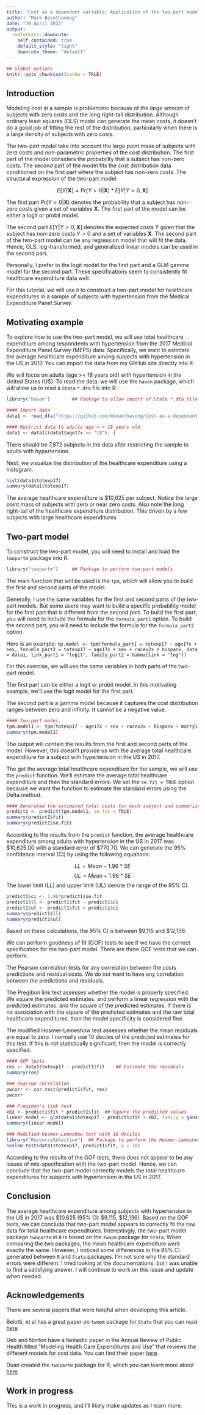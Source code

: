 ```yaml
---
title: "Cost as a dependent variable: Application of the two-part model"
author: "Mark Bounthavong"
date: "30 April 2023"
output:
  rmdformats::downcute:
    self_contained: true
    default_style: "light"
    downcute_theme: "default"
---
```



```r
## Global options
knitr::opts_chunk$set(cache = TRUE)
```


## Introduction
Modeling cost in a sample is problematic because of the large amount of subjects with zero costs and the long right-tail distribution. Although ordinary least squares (OLS) model can generate the mean costs, it doesn't do a good job of fitting the rest of the distribution, particularly when there is a large density of subjects with zero costs. 

The two-part model take into account the large point mass of subjects with zero costs and non-parametric properties of the cost distribution. The first part of the model considers the probability that a subject has non-zero costs. The second part of the model fits the cost distribution data conditioned on the first part where the subject has non-zero costs. The structural expression of the two-part model: 

$$ E[Y | \mathbf{X}] = Pr(Y > 0 | \mathbf{X}) * E[Y | Y > 0, \mathbf{X}] $$

The first part $Pr(Y > 0 | \mathbf{X})$ denotes the probability that a subject has non-zero costs given a set of variables $\mathbf{X}$. The first part of the model can be either a logit or probit model. 

The second part $E[Y | Y > 0, \mathbf{X}]$ denotes the expected costs $Y$ given that the subject has non-zero costs $Y > 0$ and a set of variables $\mathbf{X}$. The second part of the two-part model can be any regression model that will fit the data. Hence, OLS, log-transformed, and generalized linear models can be used in the second part. 

Personally, I prefer to the logit model for the first part and a GLM gamma model for the second part. These specifications seem to consistently fit healthcare expenditure data well. 

For this tutorial, we will use `R` to construct a two-part model for healthcare expenditures in a sample of subjects with hypertension from the Medical Expenditure Panel Survey. 


## Motivating example
To explore how to use the two-part model, we will use total healthcare expenditure among respondents with hypertension from the 2017 Medical Expenditure Panel Survey (MEPS) data. Specifically, we want to estimate the average healthcare expenditure among subjects with hypertension in the US in 2017. You can import the data from my GitHub site directly into R. 

We will focus on adults (age >= 18 years old) with hypertension in the United States (US). To read the data, we will use the `haven` package, which will allow us to read a `Stata` `*.dta` file into R. 

```r
library("haven")        ## Package to allow import of Stata *.dta file

#### Import data
data1 <- read_dta("https://github.com/mbounthavong/Cost-as-a-dependent-variable/blob/main/Data/limited_data.dta?raw=true")

#### Restrict data to adults age > = 18 years old
data1 <- data1[(data1$age17x >= "18"), ]
```

There should be 7,872 subjects in the data after restricting the sample to adults with hypertension. 

Next, we visualize the distribution of the healthcare expenditure using a histogram. 

```r
hist(data1$totexp17)
summary(data1$totexp17)
```

The average healthcare expenditure is \$10,625 per subject. Notice the large point mass of subjects with zero or near zero costs. Also note the long right-tail of the healthcare expenditure distribution. This driven by a few subjects with large healthcare expenditures 

## Two-part model
To construct the two-part model, you will need to install and load the `twopartm` package into R. 

```r
library("twopartm")     ## Package to perform two-part models
```

The main function that will be used is the `tpm`, which will allow you to build the first and second parts of the model.

Generally, I use the same variables for the first and second parts of the two-part models. But some users may want to build a specific probability model for the first part that is different from the second part. To build the first part, you will need to include the formula for the `formula_part1` option. To build the second part, you will need to include the formula for the `formula_part2` option. 

Here is an example: `tp.model <- tpm(formula_part1 = totexp17 ~ age17x + sex, forumla_part2 = totexp17 ~ age17x + sex + racev2x + hispanx, data = data1, link_part1 = "logit", family_part2 = Gamma(link = "log"))`

For this exercise, we will use the same variables in both parts of the two-part model. 

The first part can be either a logit or probit model. In this motivating example, we'll use the logit model for the first part. 

The second part is a gamma model because it captures the cost distribution ranges between zero and infinity. It cannot be a negative value. 

```r
#### Two-part model
tpm.model1 <- tpm(totexp17 ~ age17x + sex + racev2x + hispanx + marry17x + povcat17, data = data1, link_part1 = "logit", family_part2 = Gamma(link = "log"))
summary(tpm.model1)
```

The output will contain the results from the first and second parts of the model. However, this doesn't provide us with the average total healthcare expenditure for a subject with hypertension in the US in 2017. 

The get the average total healthcare expenditure for the sample, we will use the `predict` function. We'll estimate the average total healthcare expenditure and then the standard errors. We set the `se.fit = TRUE` option because we want the function to estimate the standard errors using the Delta method. 

```r
#### Generated the estimated total costs for each subject and summarize for the sample
predict1 <- predict(tpm.model1, se.fit = TRUE)
summary(predict1$fit)
summary(predict1$se.fit)
```

According to the results from the `predict` function, the average healthcare expenditure among adults with hypertension in the US in 2017 was \$10,625.00 with a standard error of \$770.70. We can generate the 95% confidence interval (CI) by using the following equations:

$$ LL = Mean - 1.96 * SE $$
$$ UL = Mean + 1.96 * SE $$
The lower limit (LL) and upper limit (UL) denote the range of the 95% CI. 

```r
predict1$ci <- 1.96*predict1$se.fit
predict1$ll <- predict1$fit - predict1$ci
predict1$ul <- predict1$fit + predict1$ci
summary(predict1$ll)
summary(predict1$ul)
```

Based on these calculations, the 95% CI is between \$9,115 and \$12,136. 


We can perform goodness of fit (GOF) tests to see if we have the correct specification for the two-part model. There are three GOF tests that we can perform. 

The Pearson correlation tests for any correlation between the costs predictions and residual costs. We do not want to have any correlation between the predictions and residuals. 

The Pregibon link test assesses whether the model is properly specified. We square the predicted estimates. and perform a linear regression with the predicted estimates. and the square of the predicted estimates. If there is no association with the square of the predicted estimates and the raw total healthcare expenditures, then the model specificity is considered fine. 

The modified Hosmer-Lemeshow test assesses whether the mean residuals are equal to zero. I normally use 10 deciles of the predicted estimates for this test. If this is not statistically significant, then the model is correctly specified. 

```r
#### GOF tests
res <- data1$totexp17 - predict1$fit    ## Estimate the residuals
summary(res)

### Pearson correlation
pwcorr <- cor.test(predict1$fit, res)
pwcorr

### Pregibon's link test
xb2 <- predict1$fit * predict1$fit  ## Square the predicted values
linear.model <- glm(data1$totexp17 ~ predict1$fit + xb2, family = gaussian(link = "identity"))
summary(linear.model)

### Modified Hosmer-Lemeshow test with 10 deciles
library("ResourceSelection")  ## Package to perform the Hosmer-Lemeshow GOF test
hoslem.test(data1$totexp17, predict1$fit, g = 10)
```

According to the results of the GOF tests, there does not appear to be any issues of mis-specification with the two-part model. Hence, we can conclude that the two-part model correctly models the total healthcare expenditures for subjects with hypertension in the US in 2017. 


## Conclusion
The average healthcare expenditure among subjects with hypertension in the US in 2017 was \$10,625 (95% CI: \$9,115, \$12,136). Based on the GOF tests, we can conclude that two-part model appears to correctly fit the raw data for total healthcare expenditures. Interestingly, the two-part model package `twopartm` in `R` is based on the `twopm` package for `Stata`. When comparing the two packages, the mean healthcare expenditure were exactly the same. However, I noticed some differences in the 95% CI generated between `R` and `Stata` packages. I'm not sure why the standard errors were different. I tried looking at the documentations, but I was unable to find a satisfying answer. I will continue to work on this issue and update when needed. 


## Acknowledgements
There are several papers that were helpful when developing this article. 

Belotti, et al has a great paper on `twopm` package for `Stata` that you can read [here](https://journals.sagepub.com/doi/10.1177/1536867X1501500102)

Deb and Norton have a fantastic paper in the Annual Review of Public Health titled "Modeling Health Care Expenditures and Use" that reviews the different models for cost data. You can find their paper [here](https://www.annualreviews.org/doi/abs/10.1146/annurev-publhealth-040617-013517)

Duan created the `twopartm` package for R, which you can learn more about [here](https://cran.r-project.org/web/packages/twopartm/twopartm.pdf)


## Work in progress
This is a work in progress, and I’ll likely make updates as I learn more.